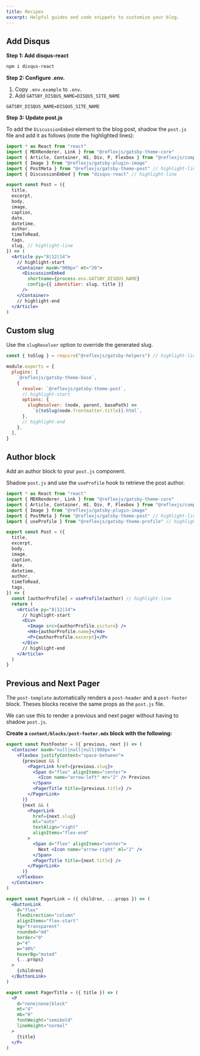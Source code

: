 ```yaml
---
title: Recipes
excerpt: Helpful guides and code snippets to customize your blog.
---
```


## Add Disqus

**Step 1: Add disqus-react**

```sh
npm i disqus-react
```

**Step 2: Configure .env.**

1. Copy `.env.example` to `.env`.
2. Add `GATSBY_DISQUS_NAME=DISQUS_SITE_NAME`

```text title=.env
GATSBY_DISQUS_NAME=DISQUS_SITE_NAME
```

**Step 3: Update post.js**

To add the `DiscussionEmbed` element to the blog post, shadow the `post.js` file and add it as follows (note the highlighted lines):

```jsx title=src/@reflexjs/gatsby-theme-post/post.js
import * as React from "react"
import { MDXRenderer, Link } from "@reflexjs/gatsby-theme-core"
import { Article, Container, H1, Div, P, Flexbox } from "@reflexjs/components"
import { Image } from "@reflexjs/gatsby-plugin-image"
import { PostMeta } from "@reflexjs/gatsby-theme-post" // highlight-line
import { DiscussionEmbed } from "disqus-react" // highlight-line

export const Post = ({
  title,
  excerpt,
  body,
  image,
  caption,
  date,
  datetime,
  author,
  timeToRead,
  tags,
  slug, // highlight-line
}) => (
  <Article py="8|12|14">
    // highlight-start
    <Container maxW="900px" mt="20">
      <DiscussionEmbed
        shortname={process.env.GATSBY_DISQUS_NAME}
        config={{ identifier: slug, title }}
      />
    </Container>
    // highlight-end
  </Article>
)
```

## Custom slug

Use the `slugResolver` option to override the generated slug.

```js title=gatsby-config.js
const { toSlug } = require("@reflexjs/gatsby-helpers") // highlight-line

module.exports = {
  plugins: [
    `@reflexjs/gatsby-theme-base`,
    {
      resolve: `@reflexjs/gatsby-theme-post`,
      // highlight-start
      options: {
        slugResolver: (node, parent, basePath) =>
          `${toSlug(node.frontmatter.title)}.html`,
      },
      // highlight-end
    },
  ],
}
```

## Author block

Add an author block to your `post.js` component.

Shadow `post.js` and use the `useProfile` hook to retrieve the post author.

```jsx title=src/@reflexjs/gatsby-theme-post/post.js
import * as React from "react"
import { MDXRenderer, Link } from "@reflexjs/gatsby-theme-core"
import { Article, Container, H1, Div, P, Flexbox } from "@reflexjs/components"
import { Image } from "@reflexjs/gatsby-plugin-image"
import { PostMeta } from "@reflexjs/gatsby-theme-post" // highlight-line
import { useProfile } from "@reflexjs/gatsby-theme-profile" // highlight-line

export const Post = ({
  title,
  excerpt,
  body,
  image,
  caption,
  date,
  datetime,
  author,
  timeToRead,
  tags,
}) => {
  const [authorProfile] = useProfile(author) // highlight-line
  return (
    <Article py="8|12|14">
      // highlight-start
      <Div>
        <Image src={authorProfile.picture} />
        <H4>{authorProfile.name}</H4>
        <P>{authorProfile.excerpt}</P>
      </Div>
      // highlight-end
    </Article>
  )
}
```

## Previous and Next Pager

The `post-template` automatically renders a `post-header` and a `post-footer` block. Theses blocks receive the same
props as the `post.js` file.

We can use this to render a previous and next pager without having to shadow `post.js`.

**Create a `content/blocks/post-footer.mdx` block with the following:**

```jsx title=content/blocks/post-footer.mdx
export const PostFooter = ({ previous, next }) => (
  <Container maxW="null|null|null|900px">
    <Flexbox justifyContent="space-between">
      {previous && (
        <PagerLink href={previous.slug}>
          <Span d="flex" alignItems="center">
            <Icon name="arrow-left" mr="2" /> Previous
          </Span>
          <PagerTitle title={previous.title} />
        </PagerLink>
      )}
      {next && (
        <PagerLink
          href={next.slug}
          ml="auto"
          textAlign="right"
          alignItems="flex-end"
        >
          <Span d="flex" alignItems="center">
            Next <Icon name="arrow-right" ml="2" />
          </Span>
          <PagerTitle title={next.title} />
        </PagerLink>
      )}
    </Flexbox>
  </Container>
)

export const PagerLink = ({ children, ...props }) => (
  <ButtonLink
    d="flex"
    flexDirection="column"
    alignItems="flex-start"
    bg="transparent"
    rounded="md"
    border="0"
    p="4"
    w="40%"
    hoverBg="muted"
    {...props}
  >
    {children}
  </ButtonLink>
)

export const PagerTitle = ({ title }) => (
  <P
    d="none|none|block"
    mt="4"
    mb="0"
    fontWeight="semibold"
    lineHeight="normal"
  >
    {title}
  </P>
)
```
